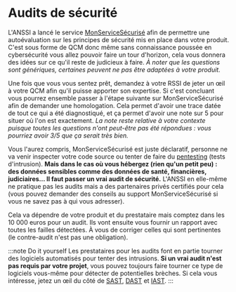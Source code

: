 # Audits de sécurité

L'ANSSI a lancé le service [MonServiceSécurisé](https://www.monservicesecurise.ssi.gouv.fr/) afin de permettre une autoévaluation sur les principes de sécurité mis en place dans votre produit. C'est sous forme de QCM donc même sans connaissance poussée en cybersécurité vous allez pouvoir faire un tour d'horizon, cela vous donnera des idées sur ce qu'il reste de judicieux à faire. _À noter que les questions sont génériques, certaines peuvent ne pas être adaptées à votre produit._

Une fois que vous vous sentez prêt, demandez à votre RSSI de jeter un œil à votre QCM afin qu'il puisse apporter son expertise. Si c'est concluant vous pourrez ensemble passer à l'étape suivante sur MonServiceSécurisé afin de demander une homologation. Cela permet d'avoir une trace datée de tout ce qui a été diagnostiqué, et ça permet d'avoir une note sur 5 pour situer où l'on est exactement. _La note reste relative à votre contexte puisque toutes les questions n'ont peut-être pas été répondues : vous pourriez avoir 3/5 que ça serait très bien._

Vous l'aurez compris, MonServiceSécurisé est juste déclaratif, personne ne va venir inspecter votre code source ou tenter de faire du [pentesting](https://en.wikipedia.org/wiki/Penetration_test) (tests d'intrusion). **Mais dans le cas où vous hébergez (rien qu'un petit peu) : des données sensibles comme des données de santé, financières, judiciaires… Il faut passer un vrai audit de sécurité.** L'ANSSI en elle-même ne pratique pas les audits mais a des partenaires privés certifiés pour cela (vous pouvez demander des conseils au support MonServiceSécurisé si vous ne savez pas à qui vous adresser).

Cela va dépendre de votre produit et du prestataire mais comptez dans les 10 000 euros pour un audit. Ils vont ensuite vous fournir un rapport avec toutes les failles détectées. À vous de corriger celles qui sont pertinentes (le contre-audit n'est pas une obligation).

:::note Do it yourself
Les prestataires pour les audits font en partie tourner des logiciels automatisés pour tenter des intrusions. **Si un vrai audit n'est pas requis par votre projet**, vous pouvez toujours faire tourner ce type de logiciels vous-même pour détecter de potentielles brèches. Si cela vous intéresse, jetez un œil du côté de [SAST](https://en.wikipedia.org/wiki/Static_application_security_testing), [DAST](https://en.wikipedia.org/wiki/Dynamic_application_security_testing) et [IAST](https://en.wikipedia.org/wiki/Interactive_application_security_testing).
:::
